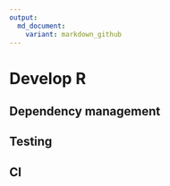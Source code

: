 ```yaml
---
output:
  md_document:
    variant: markdown_github
---
```

# Develop R
## Dependency management
## Testing
## CI